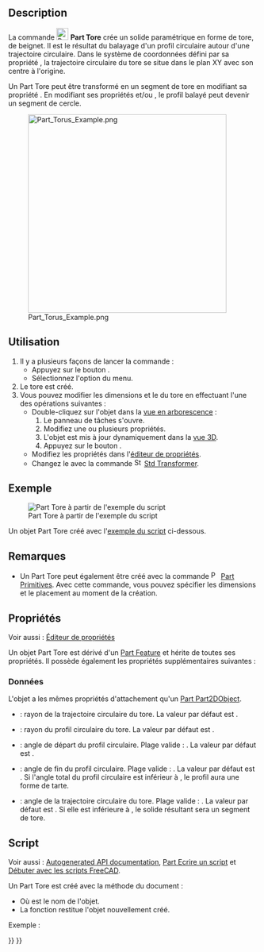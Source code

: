 <languages/>

{{Docnav/fr
|[[Part_Cone/fr|Cône]]
|[[Part_Tube/fr|Tube]]
|[[Part_Workbench/fr|Atelier Part]]
|IconL=Part_Cone.svg
|IconR=Part_Tube.svg
|IconC=Workbench_Part.svg
}}

{{GuiCommand/fr
|Name=Part Torus
|Name/fr=Part Tore
|MenuLocation=Part → Primitives → Tore
|Workbenches=[[Part_Workbench/fr|Part]]
|SeeAlso=[[Part_Primitives/fr|Part Primitives]]
}}

== Description ==

La commande [[Image:Part_Torus.svg|24px]] '''Part Tore''' crée un solide paramétrique en forme de tore, de beignet. Il est le résultat du balayage d'un profil circulaire autour d'une trajectoire circulaire. Dans le système de coordonnées défini par sa propriété {{PropertyData|Placement}}, la trajectoire circulaire du tore se situe dans le plan XY avec son centre à l'origine.

Un Part Tore peut être transformé en un segment de tore en modifiant sa propriété {{PropertyData|Angle3}}. En modifiant ses propriétés {{PropertyData|Angle1}} et/ou {{PropertyData|Angle2}}, le profil balayé peut devenir un segment de cercle.

[[Image:Part_Torus_Example.png|400px]]

<span id="Usage"></span>
== Utilisation ==

# Il y a plusieurs façons de lancer la commande :
#* Appuyez sur le bouton {{Button|[[Image:Part_Torus.svg|16px]] [[Part_Torus/fr|Tore]]}}.
#* Sélectionnez l'option {{MenuCommand|Part → Primitives → [[Image:Part_Torus.svg|16px]] Tore}} du menu.
# Le tore est créé.
# Vous pouvez modifier les dimensions et le {{PropertyData|Placement}} du tore en effectuant l'une des opérations suivantes :
#* Double-cliquez sur l'objet dans la [[Tree_view/fr|vue en arborescence]] :
#*# Le panneau de tâches {{MenuCommand|Primitives géométriques}} s'ouvre.
#*# Modifiez une ou plusieurs propriétés.
#*# L'objet est mis à jour dynamiquement dans la [[3D_view/fr|vue 3D]].
#*# Appuyez sur le bouton {{Button|OK}}.
#* Modifiez les propriétés dans l'[[Property_editor/fr|éditeur de propriétés]].
#* Changez le {{PropertyData|Placement}} avec la commande [[Image:Std_TransformManip.svg|16px]] [[Std_TransformManip/fr|Std Transformer]].

<span id="Example"></span>
== Exemple ==

[[Image:Part_Torus_Scripting_Example.png|thumb|Part Tore à partir de l'exemple du script]]

Un objet Part Tore créé avec l'[[#Script|exemple du script]] ci-dessous.

<span id="Notes"></span>
== Remarques ==

* Un Part Tore peut également être créé avec la commande [[Image:Part_Primitives.svg|16px]] [[Part_Primitives/fr|Part Primitives]]. Avec cette commande, vous pouvez spécifier les dimensions et le placement au moment de la création.

<span id="Properties"></span>
== Propriétés ==

Voir aussi : [[Property_editor/fr|Éditeur de propriétés]]

Un objet Part Tore est dérivé d'un [[Part_Feature/fr|Part Feature]] et hérite de toutes ses propriétés. Il possède également les propriétés supplémentaires suivantes :

<span id="Data"></span>
=== Données ===

{{TitleProperty|Attachment}}

L'objet a les mêmes propriétés d'attachement qu'un [[Part_Part2DObject/fr#Donn.C3.A9es|Part Part2DObject]].

{{TitleProperty|Torus}}

* {{PropertyData|Radius1|Length}} : rayon de la trajectoire circulaire du tore. La valeur par défaut est {{Value|10mm}}.
* {{PropertyData|Radius2|Length}} : rayon du profil circulaire du tore. La valeur par défaut est {{Value|2mm}}.
* {{PropertyData|Angle1|Angle}} : angle de départ du profil circulaire. Plage valide : {{Value|-180° &lt;&#61; value &lt;&#61; 180°}}. La valeur par défaut est {{Value|-180°}}.
* {{PropertyData|Angle2|Angle}} : angle de fin du profil circulaire. Plage valide : {{Value|-180° &lt;&#61; value &lt;&#61; 180°}}. La valeur par défaut est {{Value|180°}}. Si l'angle total du profil circulaire est inférieur à {{Value|360°}}, le profil aura une forme de tarte.
* {{PropertyData|Angle3|Angle}} : angle de la trajectoire circulaire du tore. Plage valide : {{Value|0° &lt; value &lt;&#61; 360°}}. La valeur par défaut est {{Value|360°}}. Si elle est inférieure à {{Value|360°}}, le solide résultant sera un segment de tore.

<span id="Scripting"></span>
== Script ==

Voir aussi : [https://freecad.github.io/SourceDoc/ Autogenerated API documentation], [[Part_scripting/fr|Part Ecrire un script]] et [[FreeCAD_Scripting_Basics/fr|Débuter avec les scripts FreeCAD]].

Un Part Tore est créé avec la méthode {{incode|addObject()}} du document :

{{Code|code=
torus = FreeCAD.ActiveDocument.addObject("Part::Torus", "myTorus")
}}

* Où {{Incode|"myTorus"}} est le nom de l'objet.
* La fonction restitue l'objet nouvellement créé.

Exemple :

{{Code|code=
import FreeCAD as App

doc = App.activeDocument()

torus = doc.addObject("Part::Torus", "myTorus")
torus.Radius1 = 20
torus.Radius2 = 10
torus.Angle1 = -90
torus.Angle2 = 45
torus.Angle3 = 270
torus.Placement = App.Placement(App.Vector(1, 2, 3), App.Rotation(30, 45, 10))

doc.recompute()
}}


{{Docnav/fr
|[[Part_Cone/fr|Cône]]
|[[Part_Tube/fr|Tube]]
|[[Part_Workbench/fr|Atelier Part]]
|IconL=Part_Cone.svg
|IconR=Part_Tube.svg
|IconC=Workbench_Part.svg
}}

{{Part_Tools_navi{{#translation:}}}}
{{Userdocnavi{{#translation:}}}}
